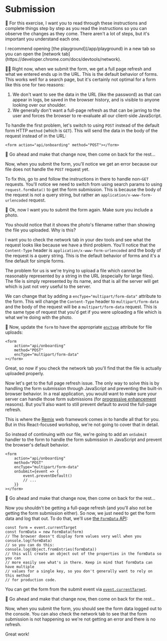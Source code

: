 # Submission

<EpicVideo url="https://www.epicreact.dev/workshops/react-fundamentals/submission" />

🐨 For this exercise, I want you to read through these instructions and complete
things step by step as you read the instructions so you can observe the changes
as they come. There aren't a lot of steps, but it's important you understand
each one.

<callout-info>
	I recommend opening [the playground](/app/playground) in a new tab so you can
	open the [network tab](https://developer.chrome.com/docs/devtools/network).
</callout-info>

👨‍💼 Right now, when we submit the form, we get a full page refresh and what we
entered ends up in the URL. This is the default behavior of forms. This works
well for a search page, but it's certainly not optimal for a form like this one
for two reasons:

1. We don't want to see the data in the URL (like the password) as that can
   appear in logs, be saved in the browser history, and is visible to anyone
   looking over our shoulder.
2. We generally don't want a full-page refresh as that can be jarring to the
   user and forces the browser to re-evaluate all our client-side JavaScript.

To handle the first problem, let's switch to using `POST` instead of the default
form HTTP `method` (which is `GET`). This will send the data in the body of the
request instead of in the URL:

```tsx
<form action="api/onboarding" method="POST"></form>
```

🐨 Go ahead and make that change now, then come on back for the rest...

Now, when you submit the form, you'll notice we get an error because
our <InlineFile file="api.server.ts" /> file does not handle the `POST` request
yet.

To fix this, go to <InlineFile file="api.server.ts" /> and follow the
instructions in there to handle non-`GET` requests. You'll notice we need to
switch from using search params to using `request.formData()` to get the form
submission. This is because the body of the request is not a query string, but
rather an `application/x-www-form-urlencoded` request.

🐨 Ok, now I want you to submit the form again. Make sure you include a photo.

You should notice that it shows the photo's filename rather than showing the
file you uploaded. Why is this?

I want you to check the network tab in your dev tools and see what the request
looks like because we have a third problem. You'll notice that the
`Content-Type` header is `application/x-www-form-urlencoded` and the body of the
request is a query string. This is the default behavior of forms and it's a fine
default for simple forms.

The problem for us is we're trying to upload a file which cannot be reasonably
represented by a string in the URL (especially for large files). The file is
simply represented by its name, and that is all the server will get which is
just not very useful to the server.

We can change that by adding a `encType="multipart/form-data"` attribute to the
form. This will change the `Content-Type` header to `multipart/form-data` and
the body of the request will be a `multipart/form-data` request. This is the
same type of request that you'd get if you were uploading a file which is what
we're doing with the photo.

🐨 Now, update the `form` to have the appropriate [`enctype`](https://developer.mozilla.org/en-US/docs/Web/HTML/Element/form#enctype) attribute for file
uploads:

```tsx
<form
	action="api/onboarding"
	method="POST"
	encType="multipart/form-data"
></form>
```

Great, so now if you check the network tab you'll find that the file is
actually uploaded properly.

Now let's get to the full page refresh issue. The only way to solve this is by
handling the form submission through JavaScript and preventing the built-in
browser behavior. In a real application, you would want to make sure your server
can handle those form submissions (for
[progressive enhancement](https://www.youtube.com/watch?v=EzLGleT1yrY&list=PLV5CVI1eNcJgNqzNwcs4UKrlJdhfDjshf)
reasons). But you'll also want to still prevent default to avoid the full-page
refresh.

This is where the [Remix](https://remix.run) web framework comes in to handle
all that for you. But in this React-focused workshop, we're not going to cover
that in detail.

So instead of continuing with our <InlineFile file="api.server.ts" /> file,
we're going to add an `onSubmit` handler to the form to handle the form
submission in JavaScript and prevent the browser's default behavior.

```tsx
<form
	action="api/onboarding"
	method="POST"
	encType="multipart/form-data"
	onSubmit={event => {
		event.preventDefault()
		// ...
	}}
></form>
```

🐨 Go ahead and make that change now, then come on back for the rest...

Now you shouldn't be getting a full-page refresh (and you'll also not be getting
the form submission either). So now, we just need to get the form data and log
that out. To do that, we'll use
[the `FormData` API](https://developer.mozilla.org/en-US/docs/Web/API/FormData):

```tsx
const form = event.currentTarget
const formData = new FormData(form)
// The browser doesn't display form values very well when you console.log(formData)
// so you can do this:
console.log(Object.fromEntries(formData))
// this will create an object out of the properties in the formData so you can
// more easily see what's in there. Keep in mind that formData can have multiple
// values for a single key, so you don't generally want to rely on this method
// for production code.
```

You can get the form from the submit event via
[`event.currentTarget`](https://developer.mozilla.org/en-US/docs/Web/API/Event/currentTarget).

🐨 Go ahead and make that change now, then come on back for the rest...

Now, when you submit the form, you should see the form data logged out to the
console. You can also check the network tab to see that the form submission is
not happening so we're not getting an error and there is no refresh.

Great work!
